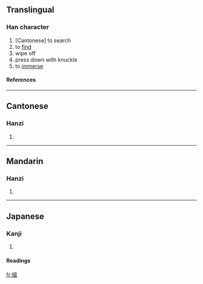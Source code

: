 {{see|揾}}
{{rfc-auto}}
==Translingual==
===Han character===
{{Han char|rn=64|rad=手|as=10|sn=13|four=5601<sub>7</sub>|canj=手田人廿 (QWOT)}}
# [Cantonese] to search
# to [[find]]
# wipe off
# press down with knuckle
# to [[immerse]]
====References====
{{Han ref|kx=0448.160|dkj=12520|dj=0799.100|hdz=31932.051|uh=6435|ud=25653|bh=DDAF|bd=56751}}

----
==Cantonese==
===Hanzi===
{{yue-hanzi|jyut=wan<sup>3</sup>, wan<sup>2</sup>|y=wan<sup>3</sup>, wan<sup>2</sup>}}
# {{defn|Cantonese}}

----
==Mandarin==
===Hanzi===
{{cmn-hanzi|sim=揾|pin=[[wèn]] (wen4)|wg=wen<sup>4</sup>}}
# {{defn|Mandarin}}

----
==Japanese==
===Kanji===
{{ja-kanji|grade=|rs=手10}}
# {{defn|Japanese}} 
====Readings====
{{ja-readings|on=[[おん]] (on)|kun=[[しずむ]] (shizumu), [[おさえる]] (osaeru)}}

[[fr:搵]]